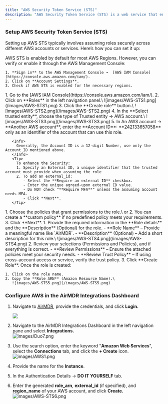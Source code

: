 ```yaml
---
title: "AWS Security Token Service (STS)"
description: "AWS Security Token Service (STS) is a web service that enables you to request temporary, limited-privilege security credentials for IAM users or federated users. These temporary credentials can be used to access AWS resources securely without creating long-term IAM credentials."
---
```


### **Setup AWS Security Token Service (STS)**

Setting up AWS STS typically involves assuming roles securely across different AWS accounts or services. Here’s how you can set it up:

<Steps>
  <Step title="Enable AWS STS">
    AWS STS is enabled by default for most AWS Regions. However, you can verify or enable it through the AWS Management Console:

    1. **Sign in** to the AWS Management Console →  [AWS IAM Console](https://console.aws.amazon.com/iam/).
    2. Click on **Account Settings**.
    3. Check if AWS STS is enabled for the necessary regions.
  </Step>
  <Step title="Create an IAM Role for STS">
    1. Go to the [AWS IAM Console](https://console.aws.amazon.com/iam/).
    2. Click on **Roles** in the left navigation panel.\
       ![images/AWS-STS1.png](/images/AWS-STS1.png)
    3. Click the **Create role** button.\
       ![images/AWS-STS2.png](/images/AWS-STS2.png)
    4. In the **Select trusted entity**, choose the type of Trusted entity → AWS account.\
       ![images/AWS-STS3.png](/images/AWS-STS3.png)
    5. In An AWS account → **Another AWS account**, enter the **Account ID**: **<u>242133657058</u>** only as an identifier of the account that can use this role.

       <Info>
         Generally, the Account ID is a 12-digit Number, use only the Account ID mentioned above.
       </Info>
       <Tip>
         To enhance the Security:
         1. Specify an External ID, a unique identifier that the trusted account must provide when assuming the role
         2. To add an external_id:
            - Select the **Require an external ID** checkbox.
            - Enter the unique agreed-upon external ID value.
            - Do NOT check "**Require MFA**" unless the assuming account needs MFA.
            - Click **Next**.
       </Tip>
  </Step>
  <Step title="Attach Policies (Permissions)">
    1. Choose the policies that grant permissions to the role.\
       or
    2. You can create a **custom policy** if no predefined policy meets your requirements.
    3. Click **Next**.
  </Step>
  <Step title="Review and Create the Role">
    1. Provide the required information in the **Role details** and the **Description** (Optional) for the role.
       - **Role Name** – Provide a meaningful name like `AirMDR`.
       - **Description** (Optional) – Add a short description for this role.\
         ![images/AWS-STS4.png](/images/AWS-STS4.png)
    2. Review your selections (Permissions and Policies), and if everything is correct.
       - **Review Permissions** – Ensure the attached policies meet your security needs.
       - **Review Trust Policy** – If using cross-account access or service, verify the trust policy.
    3. Click **Create Role**.
  </Step>
  <Step title="Retrieve the Role ARN (Amazon Resource Name)">
    Once the role is created:

    1. Click on the role name.
    2. Copy the **Role ARN** (Amazon Resource Name).\
       ![images/AWS-STS5.png](/images/AWS-STS5.png)
  </Step>
</Steps>

### Configure AWS in the AirMDR Integrations Dashboard

1. Navigate to [AirMDR](https://app.airmdr.com/auth/login), provide the credentials, and click **Login.**

   ![](/images/Datadog11.png)
2. Navigate to the AirMDR Integrations Dashboard in the left navigation pane and select **Integrations.**\
   ![images/Duo7.png](/images/Duo7.png)
3. Use the search option, enter the keyword "**Amazon Web Services**", select the **Connections** tab, and click the **+ Create** icon.\
   ![images/AWS1.png](/images/AWS1.png)
4. Provide the name for the **Instance**.
5. In the Authentication Details → **DO IT YOURSELF** tab.
6. Enter the generated **role_arn**, **external_id** (if specified), and **region_name** of your AWS account, and click **Create.**\
   ![images/AWS-STS6.png](/images/AWS-STS6.png)